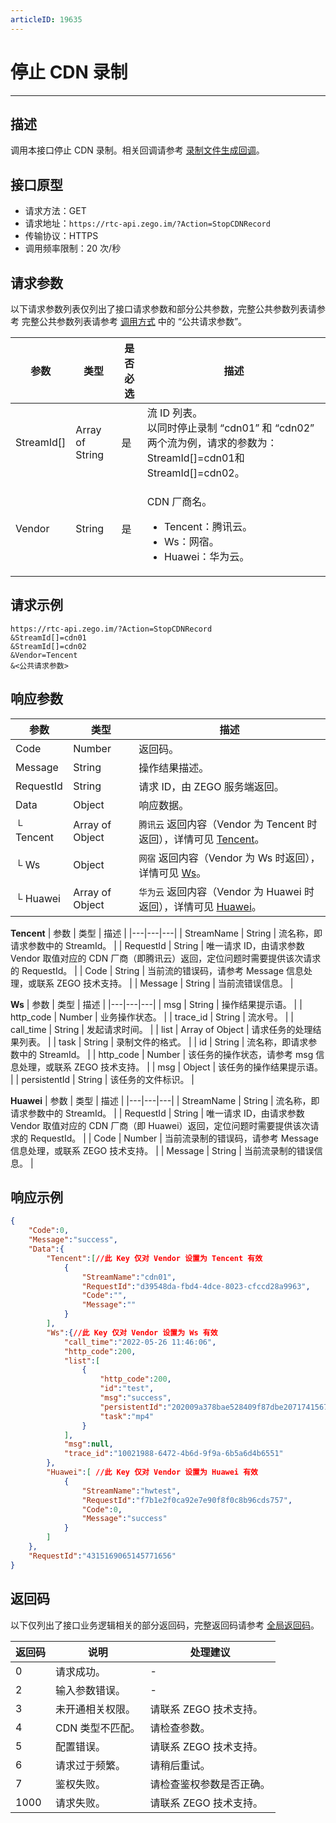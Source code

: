 ```yaml
---
articleID: 19635
---
```



# 停止 CDN 录制

---

## 描述

调用本接口停止 CDN 录制。相关回调请参考 [录制文件生成回调](!Callback/Record_File_Create_Callback)。



## 接口原型

- 请求方法：GET
- 请求地址：`https://rtc-api.zego.im/?Action=StopCDNRecord`
- 传输协议：HTTPS
- 调用频率限制：20 次/秒

## 请求参数

以下请求参数列表仅列出了接口请求参数和部分公共参数，完整公共参数列表请参考 完整公共参数列表请参考 [调用方式](./../accessing-server-apis.mdx#公共请求参数) 中的 “公共请求参数”。


<table>

<thead>
  <tr>
    <th>参数</th>
    <th>类型</th>
    <th>是否必选</th>
    <th>描述</th>
  </tr>
</thead>
<tbody>
  <tr>
    <td>StreamId[]</td>
    <td>Array of String</td>
    <td>是</td>
    <td>流 ID 列表。<br />以同时停止录制 “cdn01” 和 “cdn02” 两个流为例，请求的参数为：StreamId[]=cdn01和StreamId[]=cdn02。</td>
  </tr>
  <tr>
    <td>Vendor</td>
    <td>String</td>
    <td>是</td>
    <td>
    <p>CDN 厂商名。</p>
    <ul>
    <li>Tencent：腾讯云。</li><li>Ws：网宿。</li><li>Huawei：华为云。</li>
    </ul>
    </td>
  </tr>
</tbody>
</table>


## 请求示例

```
https://rtc-api.zego.im/?Action=StopCDNRecord
&StreamId[]=cdn01
&StreamId[]=cdn02
&Vendor=Tencent
&<公共请求参数>
```

## 响应参数


| 参数 | 类型 | 描述 |
|---|---|---|
| Code | Number | 返回码。 |
| Message | String | 操作结果描述。 |
| RequestId | String | 请求 ID，由 ZEGO 服务端返回。 |
| Data | Object | 响应数据。 |
| └ Tencent | Array of Object | <code>腾讯云</code> 返回内容（Vendor 为 Tencent 时返回），详情可见 [Tencent](#tencent)。 |
| └ Ws | Object | <code>网宿</code> 返回内容（Vendor 为 Ws 时返回），详情可见 [Ws](#ws)。 |
| └ Huawei | Array of Object | <code>华为云</code> 返回内容（Vendor 为 Huawei 时返回），详情可见 [Huawei](#huawei)。 |

<a id="tencent"></a>
**Tencent**
| 参数 | 类型 | 描述 |
|---|---|---|
| StreamName | String | 流名称，即请求参数中的 StreamId。 |
| RequestId | String | 唯一请求 ID，由请求参数 Vendor 取值对应的 CDN 厂商（即腾讯云）返回，定位问题时需要提供该次请求的 RequestId。 |
| Code | String | 当前流的错误码，请参考 Message 信息处理，或联系 ZEGO 技术支持。 |
| Message | String | 当前流错误信息。 |

<a id="ws"></a>
**Ws**
| 参数 | 类型 | 描述 |
|---|---|---|
| msg | String | 操作结果提示语。 |
| http_code | Number | 业务操作状态。 |
| trace_id | String | 流水号。 |
| call_time | String | 发起请求时间。 |
| list | Array of Object | 请求任务的处理结果列表。 |
| task | String | 录制文件的格式。 |
| id | String | 流名称，即请求参数中的 StreamId。 |
| http_code | Number | 该任务的操作状态，请参考 msg 信息处理，或联系 ZEGO 技术支持。 |
| msg | Object | 该任务的操作结果提示语。 |
| persistentId | String | 该任务的文件标识。 |

<a id="huawei"></a>
**Huawei**
| 参数 | 类型 | 描述 |
|---|---|---|
| StreamName | String | 流名称，即请求参数中的 StreamId。 |
| RequestId | String | 唯一请求 ID，由请求参数 Vendor 取值对应的 CDN 厂商（即 Huawei）返回，定位问题时需要提供该次请求的 RequestId。 |
| Code | Number | 当前流录制的错误码，请参考 Message 信息处理，或联系 ZEGO 技术支持。 |
| Message | String | 当前流录制的错误信息。 |


## 响应示例

```json
{
    "Code":0,
    "Message":"success",
    "Data":{
        "Tencent":[//此 Key 仅对 Vendor 设置为 Tencent 有效
            {
                "StreamName":"cdn01",
                "RequestId":"d39548da-fbd4-4dce-8023-cfccd28a9963",
                "Code":"",
                "Message":""
            }
        ],
        "Ws":{//此 Key 仅对 Vendor 设置为 Ws 有效
            "call_time":"2022-05-26 11:46:06",
            "http_code":200,
            "list":[
                {
                    "http_code":200,
                    "id":"test",
                    "msg":"success",
                    "persistentId":"202009a378bae528409f87dbe20717415676",
                    "task":"mp4"
                }
            ],
            "msg":null,
            "trace_id":"10021988-6472-4b6d-9f9a-6b5a6d4b6551"
        },
        "Huawei":[ //此 Key 仅对 Vendor 设置为 Huawei 有效
            {
                "StreamName":"hwtest",
                "RequestId":"f7b1e2f0ca92e7e90f8f0c8b96cds757",
                "Code":0,
                "Message":"success"            
            }
        ]
    },
    "RequestId":"4315169065145771656"
}
```

## 返回码

以下仅列出了接口业务逻辑相关的部分返回码，完整返回码请参考 [全局返回码](!global_return_code)。

|返回码|说明|处理建议|
|-----|------|-----|
| 0 | 请求成功。 |-|
| 2 | 输入参数错误。 |-|
| 3 | 未开通相关权限。 | 请联系 ZEGO 技术支持。|
| 4 | CDN 类型不匹配。 | 请检查参数。|
| 5 | 配置错误。 | 请联系 ZEGO 技术支持。|
| 6 | 请求过于频繁。 | 请稍后重试。|
| 7 | 鉴权失败。 | 请检查鉴权参数是否正确。|
| 1000  | 请求失败。 | 请联系 ZEGO 技术支持。|

